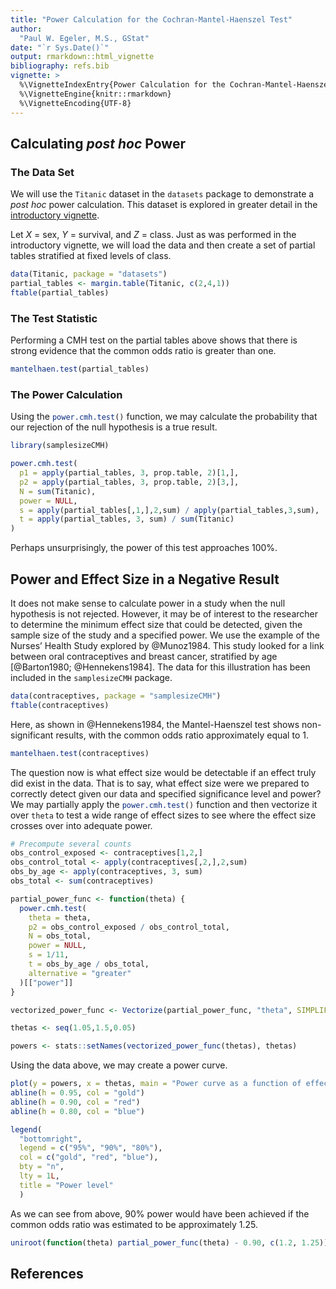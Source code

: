 ```yaml
---
title: "Power Calculation for the Cochran-Mantel-Haenszel Test"
author:
  "Paul W. Egeler, M.S., GStat"
date: "`r Sys.Date()`"
output: rmarkdown::html_vignette
bibliography: refs.bib
vignette: >
  %\VignetteIndexEntry{Power Calculation for the Cochran-Mantel-Haenszel Test}
  %\VignetteEngine{knitr::rmarkdown}
  %\VignetteEncoding{UTF-8}
---
```

## Calculating *post hoc* Power

### The Data Set

We will use the `Titanic`{.r} dataset in the `datasets`{.r} package to demonstrate a *post hoc* power calculation. This dataset is explored in greater detail in the [introductory vignette](samplesizeCMH-introduction.html).

Let $X$ = sex, $Y$ = survival, and $Z$ = class. Just as was performed in the introductory vignette, we will load the data and then create a set of partial tables stratified at fixed levels of class.

```r
data(Titanic, package = "datasets")
partial_tables <- margin.table(Titanic, c(2,4,1))
ftable(partial_tables)
```

### The Test Statistic

Performing a CMH test on the partial tables above shows that there is strong evidence that the common odds ratio is greater than one.

```r
mantelhaen.test(partial_tables)
```

### The Power Calculation

Using the `power.cmh.test()`{.r} function, we may calculate the probability that our rejection of the null hypothesis is a true result.

```r
library(samplesizeCMH)

power.cmh.test(
  p1 = apply(partial_tables, 3, prop.table, 2)[1,],
  p2 = apply(partial_tables, 3, prop.table, 2)[3,],
  N = sum(Titanic),
  power = NULL,
  s = apply(partial_tables[,1,],2,sum) / apply(partial_tables,3,sum),
  t = apply(partial_tables, 3, sum) / sum(Titanic)
)

```

Perhaps unsurprisingly, the power of this test approaches 100%.

## Power and Effect Size in a Negative Result

It does not make sense to calculate power in a study when the null hypothesis is not rejected. However, it may be of interest to the researcher to determine the minimum effect size that could be detected, given the sample size of the study and a specified power. We use the example of the Nurses' Health Study explored by @Munoz1984. This study looked for a link between oral contraceptives and breast cancer, stratified by age [@Barton1980; @Hennekens1984]. The data for this illustration has been included in the `samplesizeCMH` package.

```r
data(contraceptives, package = "samplesizeCMH")
ftable(contraceptives)
```


Here, as shown in @Hennekens1984, the Mantel-Haenszel test shows non-significant results, with the common odds ratio approximately equal to 1.

```r
mantelhaen.test(contraceptives)
```

The question now is what effect size would be detectable if an effect truly did
exist in the data. That is to say, what effect size were we prepared to
correctly detect given our data and specified significance level and power? We
may partially apply the `power.cmh.test()`{.r} function and then vectorize it
over `theta` to test a wide range of effect sizes to see where the effect size
crosses over into adequate power.

```r
# Precompute several counts
obs_control_exposed <- contraceptives[1,2,]
obs_control_total <- apply(contraceptives[,2,],2,sum)
obs_by_age <- apply(contraceptives, 3, sum)
obs_total <- sum(contraceptives)

partial_power_func <- function(theta) {
  power.cmh.test(
    theta = theta,
    p2 = obs_control_exposed / obs_control_total,
    N = obs_total,
    power = NULL,
    s = 1/11,
    t = obs_by_age / obs_total,
    alternative = "greater"
  )[["power"]]
}

vectorized_power_func <- Vectorize(partial_power_func, "theta", SIMPLIFY = FALSE)

thetas <- seq(1.05,1.5,0.05)

powers <- stats::setNames(vectorized_power_func(thetas), thetas)
```

Using the data above, we may create a power curve.

```r
plot(y = powers, x = thetas, main = "Power curve as a function of effect size")
abline(h = 0.95, col = "gold")
abline(h = 0.90, col = "red")
abline(h = 0.80, col = "blue")

legend(
  "bottomright", 
  legend = c("95%", "90%", "80%"), 
  col = c("gold", "red", "blue"),
  bty = "n",
  lty = 1L,
  title = "Power level"
  )
```

As we can see from above, 90% power would have been achieved if the common odds ratio was estimated to be approximately 1.25.

```r
uniroot(function(theta) partial_power_func(theta) - 0.90, c(1.2, 1.25))
```


## References
